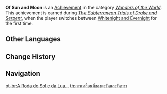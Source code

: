 {{Achievement Infobox
|title        = 
|id           = 81186
|order id     = 1172
|category     = Wonders of the World
|description  = Switch between [[Dainichi Mikoshi/Mechanism|Whitenight and Evernight]] once.
|requirements = Earned during ''[[The Subterranean Trials of Drake and Serpent]].''
|primogems    = 5
|tracking     = 
|hidden       = 1
|topic        = 
|type         = Quest
}}
'''Of Sun and Moon''' is an [[Achievement]] in the category ''[[Wonders of the World]]''. This achievement is earned during ''[[The Subterranean Trials of Drake and Serpent]]'', when the player switches between [[Dainichi Mikoshi/Mechanism|Whitenight and Evernight]] for the first time.
<!--
==Trivia==

==Video Guides==
{{EVT
|video1   = 
|caption1 = 
}}
-->
==Other Languages==
{{Other Languages
|en      = Of Sun and Moon
|zhs     = 日月回轮
|zhs_rm  = Rì Yuè Huí Lún
|zht     = 日月回輪
|zht_rm  = Rì Yuè Huí Lún
|zh_tl   = Cycle of Sun and Moon
|ja      = 昼夜の切替
|ja_rm   = Chuuya no Kirikae
|ja_tl   = Switching Day and Night
|ko      = 일월윤회
|ko_rm   = Ilwolyunhoe
|ko_tl   = Cycle of Sun and Moon
|es      = Ciclo del sol y la luna
|es_tl   = Cycle of the Sun and the Moon
|fr      = Le soleil et la lune
|fr_tl   = Sun and Moon
|ru      = Смена времени суток
|ru_tl   = Change of Time of Days
|th      = การเคลื่อนที่ของตะวันและจันทรา
|th_rm   = 
|th_tl   = 
|vi      = Nhật Nguyệt Luân Hồi
|vi_tl   = 
|de      = Wechsel zwischen Sonne und Mond
|de_tl   = Alternation Between Sun and Moon
|id      = Perputaran Matahari dan Bulan
|id_tl   = The Rotation of Sun and Moon
|pt      = A Roda do Sol e da Lua...
|pt_tl   = 
|tr      = Güneşe ve Aya Dair
|tr_tl   = 
|it      = Il ciclo del sole e della luna
|it_tl   = 
}}

==Change History==
{{Change History|2.4}}
<!--
==References==
{{Reflist}}
-->
==Navigation==
{{Achievement Navbox|Wonders of the World|Quest}}

[[pt-br:A Roda do Sol e da Lua...]]
[[th:การเคลื่อนที่ของตะวันและจันทรา]]